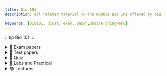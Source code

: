 ```yaml
---
title: Bio 101  
description: all related material to the module Bio 101 offered by biust  

keywords: [bio101, biust, exam, paper,desire chingwaru]
---
```

:::tip Bio 101
:::


<details>
<summary>📝 Exam papers</summary>

## Main exams
> - <AuthenticatedLink href="https://drive.google.com/file/d/1ImXXplm9RxaTjQrs4oO-1KiYZ5sgmmU9/view?usp=drive_link" Icon={FaFileAlt} title="Exam" year = "2016" />
> - <AuthenticatedLink href="https://drive.google.com/file/d/1s_zxyvdkh8MIGflfcr6V6lnbradwDgu-/view?usp=drive_link" Icon={FaFileAlt} title="Exam" year = "2018"/>
> - <AuthenticatedLink href="https://drive.google.com/file/d/1Rr9S_TXlp5FInaiwi1QYkDd-0uZh3FGX/view?usp=drive_link" Icon={FaFileAlt} title="2015 exam"/>
> - <AuthenticatedLink href="https://drive.google.com/file/d/1bePHvQZGos5_H4Id-5FNqoUh-g2DQLVr/view?usp=drive_link" Icon={FaFileAlt} title="2016 exam"/>
> - <AuthenticatedLink href="https://drive.google.com/file/d/14nAawkogyZZ29gnCN2xI1OdH3BUglQok/view?usp=drive_link" Icon={FaFileAlt} title="2019 Exam"/>
> - <AuthenticatedLink href="https://drive.google.com/file/d/1fvO_kfc_m--BZYx490w6x_2xTEDHo6MJ/view?usp=drive_link" Icon={FaFileAlt} title="2023 exam"/>

## Supplementary exams
> - <AuthenticatedLink href="https://drive.google.com/file/d/1idv5-4wKflhLJm50uVCR4lVm2HSwMSFf/view?usp=drive_link" Icon={FaFileAlt} title="2016 Supplementary Exam"/>
> - <AuthenticatedLink href="https://drive.google.com/file/d/110vllbDghuAxkx0x-RcWzCQ9lxzrvRGw/view?usp=drive_link" Icon={FaFileAlt} title="2023 exam"/>
> - <AuthenticatedLink href="https://drive.google.com/file/d/1FO0YdITRDSNcLaIzHatZMJB2mpfV7bqa/view?usp=drive_link" Icon={FaFileAlt} title="2016 exam"/>
</details>

<details>
<summary>📝 Test papers</summary>
:::tip Last year
> - <AuthenticatedLink href="https://drive.google.com/file/d/1v6-KA5H1WaOcFk8-A5baXKOZwz9BCA2t/view?usp=drive_link" Icon={FaPencilAlt} title="Test 1 RECENT ⌛" year = "2023"/>
> - <AuthenticatedLink href="https://drive.google.com/file/d/1TPFyyXwBEWpZ0C--RyCrvLCXUMnemRN0/view?usp=drive_link" Icon={FaPencilAlt} title="Test 2 RECENT ⌛" year = "2023"/>

:::
> - <AuthenticatedLink href="https://drive.google.com/file/d/1MoUCRdDOcEj6SPntPxkXNBdX0C44kKYu/view?usp=drive_link" Icon={FaPencilAlt} title="2016 Test 1"/>
> - <AuthenticatedLink href="https://drive.google.com/file/d/1XYzhzwA9lf4cldtDODNaqus5n2UsUpC4/view?usp=drive_link" Icon={FaPencilAlt} title="2017-2018 Test mid-sem"/>
> - <AuthenticatedLink href="https://drive.google.com/file/d/1YpC3RTII5W2vExBes7fvFTyWXg7ej0Yf/view?usp=sharing" Icon={FaPencilAlt} title="2021/2022 Test 1"/>

</details>

<details>
<summary>📝 Quiz</summary>

> - <AuthenticatedLink href="https://drive.google.com/file/d/1pRTJKL7E51xHDsz-v-UyuqE7KIeHnlW1/view?usp=drive_link" Icon={FaPencilAlt} title="Quiz 1"/>
> - <AuthenticatedLink href="https://drive.google.com/file/d/12E92V7WVHiY7myeV2R4VXc6bgn1VYo6X/view?usp=drive_link" Icon={FaPencilAlt} title="Quiz 2"/>
> - <AuthenticatedLink href="https://drive.google.com/file/d/1vsLgHYgWkigj0hHwuVjnVjda9hMAevWB/view?usp=drive_link" Icon={FaPencilAlt} title="Quiz 3"/>

## Quiz + Answers
> - <AuthenticatedLink href="https://drive.google.com/file/d/1_RFe4hAGlkrizr_2s9JVu21m2kQX_tmm/view?usp=drive_link" Icon={FaCheck} title="Quiz 2"/>
</details>

<details>
<summary>🧪 Labs and Practical</summary>

:::danger 🔥🔥 Do Not Copy These Labs 
Most likely some goon is going to copy this or try to paraphrase and the chances of similar work with the exact same format and words being found will be high. Please use this as reference and material to teach, form ideas and get a structure for your labs. If you can't do that, please leave immediately. You are better off blank.
:::

## Practicals
> - <AuthenticatedLink href="https://drive.google.com/file/d/1WXL238koYLdpHeR7_hddPJMVFkfDJIhp/view?usp=drive_link" Icon={FaFlask} title="Bio Lab Population Genetics experiment 9" year = "2023"/>
> - <AuthenticatedLink href="https://drive.google.com/file/d/1m1AfSZIrLFBErNQxL07_We-87pARJhuy/view?usp=drive_link" Icon={FaFlask} title="Practical 3 the effect of the temperature and pH V1"/>
> - <AuthenticatedLink href="https://drive.google.com/file/d/1u8tbuvznY_-XWOROYw6DAOOO3LVQIiZ9/view?usp=drive_link" Icon={FaFlask} title="Practical 3 the effect of the temperature and pH V2"/>
> - <AuthenticatedLink href="https://drive.google.com/file/d/1mJWFFrMjUWQAfbsOzgYxbwf36kWJr9Gb/view?usp=drive_link" Icon={FaFlask} title="Practical 7 movement of substances across and through plasma membranes"/>
> - <AuthenticatedLink href="https://drive.google.com/file/d/1zXn1644OKbUApQTURE1Zf8OcE6PCzhb9/view?usp=drive_link" Icon={FaFlask} title="Practical 7 variation 2"/>
> - <AuthenticatedLink href="https://drive.google.com/file/d/1A7ye2mvJMaesCxUsL16zVcIf2N6L-Rmz/view?usp=drive_link" Icon={FaFlask} title="Practical 6 workings "/>

</details>


<details>
<summary>📚 Lectures</summary>

:::warning Currently In Search
searching for content
:::
</details>
